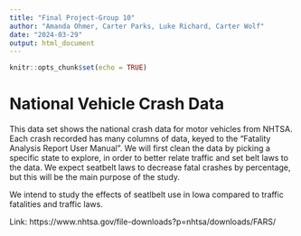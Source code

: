 ```yaml
---
title: "Final Project-Group 10"
author: "Amanda Ohmer, Carter Parks, Luke Richard, Carter Wolf"
date: "2024-03-29"
output: html_document
---
```


```r
knitr::opts_chunk$set(echo = TRUE)
```

# **National Vehicle Crash Data**


This data set shows the national crash data for motor vehicles from NHTSA. Each crash recorded has many columns of data, keyed to the "Fatality Analysis Report User Manual". We will first clean the data by picking a specific state to explore, in order to better relate traffic and set belt laws to the data. We expect seatbelt laws to decrease fatal crashes by percentage, but this will be the main purpose of the study.

We intend to study the effects of seatlbelt use in Iowa compared to traffic fatalities and traffic laws.

Link: https://www.nhtsa.gov/file-downloads?p=nhtsa/downloads/FARS/

